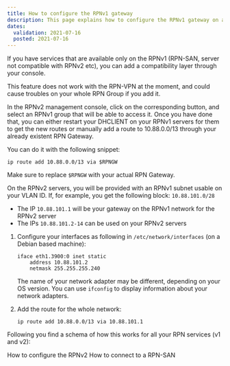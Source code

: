 ```yaml
---
title: How to configure the RPNv1 gateway
description: This page explains how to configure the RPNv1 gateway on a Dedibox
dates:
  validation: 2021-07-16
  posted: 2021-07-16
---
```



If you have services that are available only on the RPNv1 (RPN-SAN, server not compatible with RPNv2 etc), you can add a compatibility layer through your console.

<Message type="important">

This feature does not work with the RPN-VPN at the moment, and could cause troubles on your whole RPN Group if you add it.

</Message>

In the RPNv2 management console, click on the corresponding button, and select an RPNv1 group that will be able to access it.
Once you have done that, you can either restart your DHCLIENT on your RPNv1 servers for them to get the new routes or manually add a route to 10.88.0.0/13 through your already existent RPN Gateway.

You can do it with the following snippet:

```
ip route add 10.88.0.0/13 via $RPNGW
```

<Message type="note">

Make sure to replace `$RPNGW` with your actual RPN Gateway.

</Message>

On the RPNv2 servers, you will be provided with an RPNv1 subnet usable on your VLAN ID. If, for example, you get the following block: `10.88.101.0/28`

* The IP `10.88.101.1` will be your gateway on the RPNv1 network for the RPNv2 server
* The IPs `10.88.101.2-14` can be used on your RPNv2 servers

1. Configure your interfaces as following in `/etc/network/interfaces` (on a Debian based machine):

    ```
    iface eth1.3900:0 inet static
        address 10.88.101.2
        netmask 255.255.255.240
    ```

    <Message type="note">

    The name of your network adapter may be different, depending on your OS version. You can use `ifconfig` to display information about your network adapters. 

    </Message>

2. Add the route for the whole network:

    ```
    ip route add 10.88.0.0/13 via 10.88.101.1
    ```

Following you find a schema of how this works for all your RPN services (v1 and v2):

<Lightbox src="scaleway_rpnv1_gateway.png" alt="" />


<Navigation title="See Also">
  <PreviousButton to="/dedibox-network/rpn/how-to/configure-rpnv2/">How to configure the RPNv2</PreviousButton>
  <NextButton to="/dedibox-network/rpn/how-to/connect-rpn-san/">How to connect to a RPN-SAN</NextButton>
</Navigation>